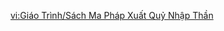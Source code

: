 {{Tutorial
|title    = Mysterious Grimoires
|subtitle = Gameplay Tutorial
|type     = Adventure
|icon     = Icon Tutorial Combat.png
|about    = Mysterious Grimoire;A Mysterious Bookshelf Full of Grimoires
|image1   = Tutorial Mysterious Grimoires 1.png
|text1    = Grimoires that have left their bookshelf and appear out of nowhere in the castle due to the discordant melody's influence.<br>Seize the opportunity and use the power of the "symphony" by {{Color|help|Pressing to unleash a Pause Soundwave}} and stop them in mid-air.
|image2   = Tutorial Mysterious Grimoires 2.png
|text2    = Pick the grimoires up and return them to the {{Color|help|special bookshelf}} to perhaps activate some power within...
|sort     = 6319
}}

[[vi:Giáo Trình/Sách Ma Pháp Xuất Quỷ Nhập Thần]]